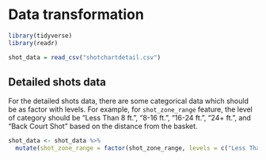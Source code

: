 # Data transformation

```r
library(tidyverse)
library(readr)
```


```r
shot_data = read_csv("shotchartdetail.csv")
```


## Detailed shots data
For the detailed shots data, there are some categorical data which should be as factor with levels. For example, for `shot_zone_range` feature, the level of category should be "Less Than 8 ft.", "8-16 ft.", "16-24 ft.", "24+ ft.", and "Back Court Shot" based on the distance from the basket.

```r
shot_data <- shot_data %>%
  mutate(shot_zone_range = factor(shot_zone_range, levels = c("Less Than 8 ft.", "8-16 ft.", "16-24 ft.","24+ ft.","Back Court Shot"))) 
```
